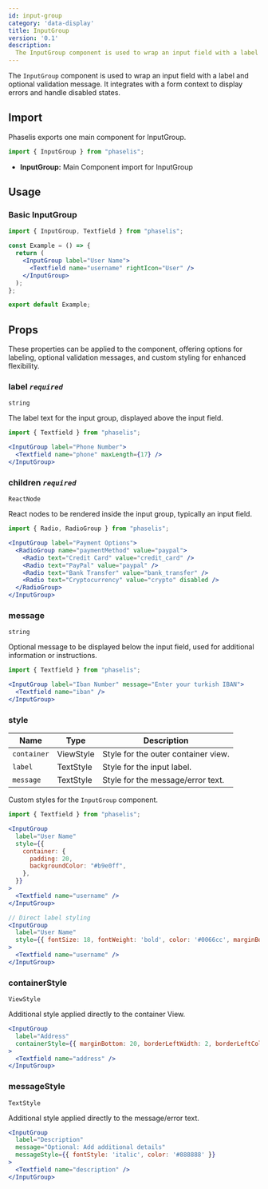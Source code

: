 ```yaml
---
id: input-group
category: 'data-display'
title: InputGroup
version: '0.1'
description:
  The InputGroup component is used to wrap an input field with a label and optional validation message.
---
```


The `InputGroup` component is used to wrap an input field with a label and optional validation message. It integrates with a form context to display errors and handle disabled states.


## Import

Phaselis exports one main component for InputGroup.

```js
import { InputGroup } from "phaselis";
```

- **InputGroup:** Main Component import for InputGroup

## Usage

### Basic InputGroup

```jsx
import { InputGroup, Textfield } from "phaselis";

const Example = () => {
  return (
    <InputGroup label="User Name">
      <Textfield name="username" rightIcon="User" />
    </InputGroup>
  );
};

export default Example;
```

## Props

These properties can be applied to the component, offering options for labeling, optional validation messages, and custom styling for enhanced flexibility.

### label *`required`*
`string`

The label text for the input group, displayed above the input field.

```jsx
import { Textfield } from "phaselis";
```
```jsx
<InputGroup label="Phone Number">
  <Textfield name="phone" maxLength={17} />
</InputGroup>
```

### children *`required`*
`ReactNode`

React nodes to be rendered inside the input group, typically an input field.

```jsx
import { Radio, RadioGroup } from "phaselis";
```
```jsx
<InputGroup label="Payment Options">
  <RadioGroup name="paymentMethod" value="paypal">
    <Radio text="Credit Card" value="credit_card" />
    <Radio text="PayPal" value="paypal" />
    <Radio text="Bank Transfer" value="bank_transfer" />
    <Radio text="Cryptocurrency" value="crypto" disabled />
  </RadioGroup>
</InputGroup>
```

### message
`string`

Optional message to be displayed below the input field, used for additional information or instructions.

```jsx
import { Textfield } from "phaselis";
```
```jsx
<InputGroup label="Iban Number" message="Enter your turkish IBAN">
  <Textfield name="iban" />
</InputGroup>
```

### style
| Name | Type | Description |
| ---- | ---- | ---- |
| `container` | ViewStyle | Style for the outer container view. |
| `label` | TextStyle | Style for the input label. |
| `message` | TextStyle | Style for the message/error text. |

Custom styles for the `InputGroup` component.

```jsx
import { Textfield } from "phaselis";
```
```jsx
<InputGroup
  label="User Name"
  style={{
    container: {
      padding: 20,
      backgroundColor: "#b9e0ff",
    },
  }}
>
  <Textfield name="username" />
</InputGroup>

// Direct label styling
<InputGroup
  label="User Name"
  style={{ fontSize: 18, fontWeight: 'bold', color: '#0066cc', marginBottom: 10 }}
>
  <Textfield name="username" />
</InputGroup>
```

### containerStyle
`ViewStyle`

Additional style applied directly to the container View.

```jsx
<InputGroup 
  label="Address" 
  containerStyle={{ marginBottom: 20, borderLeftWidth: 2, borderLeftColor: '#0066cc', paddingLeft: 10 }}
>
  <Textfield name="address" />
</InputGroup>
```

### messageStyle
`TextStyle`

Additional style applied directly to the message/error text.

```jsx
<InputGroup 
  label="Description" 
  message="Optional: Add additional details" 
  messageStyle={{ fontStyle: 'italic', color: '#888888' }}
>
  <Textfield name="description" />
</InputGroup>
```